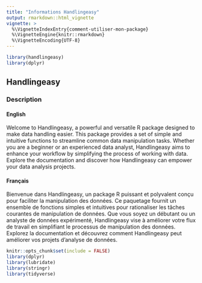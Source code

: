 ```yaml
---
title: "Informations Handlingeasy"
output: rmarkdown::html_vignette
vignette: >
  %\VignetteIndexEntry{comment-utiliser-mon-package}
  %\VignetteEngine{knitr::rmarkdown}
  %\VignetteEncoding{UTF-8}
---
```



```r
library(handlingeasy)
library(dplyr)
```

## Handlingeasy

### Description {.tabset}

#### English

Welcome to Handlingeasy, a powerful and versatile R package designed to make data handling easier. This package provides a set of simple and intuitive functions to streamline common data manipulation tasks. Whether you are a beginner or an experienced data analyst, Handlingeasy aims to enhance your workflow by simplifying the process of working with data. Explore the documentation and discover how Handlingeasy can empower your data analysis projects.


#### Français

Bienvenue dans Handlingeasy, un package R puissant et polyvalent conçu pour faciliter la manipulation des données. Ce paquetage fournit un ensemble de fonctions simples et intuitives pour rationaliser les tâches courantes de manipulation de données. Que vous soyez un débutant ou un analyste de données expérimenté, Handlingeasy vise à améliorer votre flux de travail en simplifiant le processus de manipulation des données. Explorez la documentation et découvrez comment Handlingeasy peut améliorer vos projets d'analyse de données.





```r
knitr::opts_chunk$set(include = FALSE)
library(dplyr)
library(lubridate)
library(stringr)
library(tidyverse)
```


```r

```

